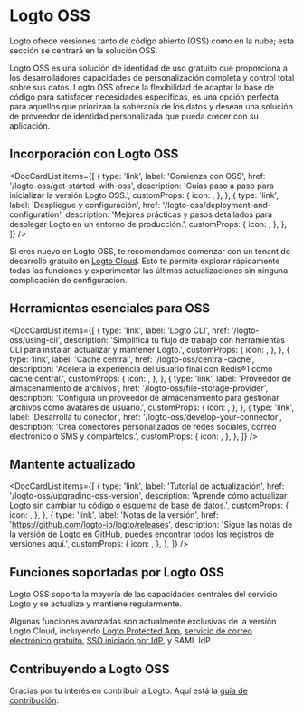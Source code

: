 
# Logto OSS

Logto ofrece versiones tanto de código abierto (OSS) como en la nube; esta sección se centrará en la solución OSS.

Logto OSS es una solución de identidad de uso gratuito que proporciona a los desarrolladores capacidades de personalización completa y control total sobre sus datos. Logto OSS ofrece la flexibilidad de adaptar la base de código para satisfacer necesidades específicas, es una opción perfecta para aquellos que priorizan la soberanía de los datos y desean una solución de proveedor de identidad personalizada que pueda crecer con su aplicación.

## Incorporación con Logto OSS

<DocCardList
  items={[
    {
      type: 'link',
      label: 'Comienza con OSS',
      href: '/logto-oss/get-started-with-oss',
      description: 'Guías paso a paso para inicializar la versión Logto OSS.',
      customProps: {
        icon: <RocketIcon />,
      },
    },
    {
      type: 'link',
      label: 'Despliegue y configuración',
      href: '/logto-oss/deployment-and-configuration',
      description:
        'Mejores prácticas y pasos detallados para desplegar Logto en un entorno de producción.',
      customProps: {
        icon: <GearIcon />,
      },
    },
  ]}
/>

<Admonition type="tip" title="¿Necesitas un inicio rápido?">

Si eres nuevo en Logto OSS, te recomendamos comenzar con un tenant de desarrollo gratuito en [Logto Cloud](https://cloud.logto.io). Esto te permite explorar rápidamente todas las funciones y experimentar las últimas actualizaciones sin ninguna complicación de configuración.

</Admonition>

## Herramientas esenciales para OSS

<DocCardList
  items={[
    {
      type: 'link',
      label: 'Logto CLI',
      href: '/logto-oss/using-cli',
      description:
        'Simplifica tu flujo de trabajo con herramientas CLI para instalar, actualizar y mantener Logto.',
      customProps: {
        icon: <CliIcon />,
      },
    },
    {
      type: 'link',
      label: 'Cache central',
      href: '/logto-oss/central-cache',
      description: 'Acelera la experiencia del usuario final con Redis®1 como cache central.',
      customProps: {
        icon: <CentralCacheIcon />,
      },
    },
    {
      type: 'link',
      label: 'Proveedor de almacenamiento de archivos',
      href: '/logto-oss/file-storage-provider',
      description:
        'Configura un proveedor de almacenamiento para gestionar archivos como avatares de usuario.',
      customProps: {
        icon: <FileStorageIcon />,
      },
    },
    {
      type: 'link',
      label: 'Desarrolla tu conector',
      href: '/logto-oss/develop-your-connector',
      description:
        'Crea conectores personalizados de redes sociales, correo electrónico o SMS y compártelos.',
      customProps: {
        icon: <ConnectorsIcon />,
      },
    },
  ]}
/>
## Mantente actualizado

<DocCardList
  items={[
    {
      type: 'link',
      label: 'Tutorial de actualización',
      href: '/logto-oss/upgrading-oss-version',
      description:
        'Aprende cómo actualizar Logto sin cambiar tu código o esquema de base de datos.',
      customProps: {
        icon: <UpdateIcon />,
      },
    },
    {
      type: 'link',
      label: 'Notas de la versión',
      href: 'https://github.com/logto-io/logto/releases',
      description:
        'Sigue las notas de la versión de Logto en GitHub, puedes encontrar todos los registros de versiones aquí.',
      customProps: {
        icon: <DocumentIcon />,
      },
    },
  ]}
/>

## Funciones soportadas por Logto OSS

Logto OSS soporta la mayoría de las capacidades centrales del servicio Logto y se actualiza y mantiene regularmente.

Algunas funciones avanzadas son actualmente exclusivas de la versión Logto Cloud, incluyendo [Logto Protected App](/integrate-logto/protected-app/), [servicio de correo electrónico gratuito](/connectors/email-connectors/built-in-email-service), [SSO iniciado por IdP](/end-user-flows/enterprise-sso/idp-initiated-sso), y SAML IdP.

## Contribuyendo a Logto OSS

Gracias por tu interés en contribuir a Logto. Aquí está la [guía de contribución](/logto-oss/contribution).
